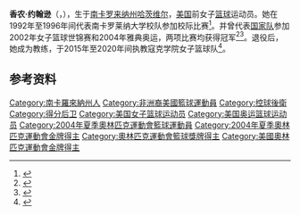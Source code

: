 {{bots|deny=InternetArchiveBot}}
{{NoteTA|G1=Sports}}
{{Infobox basketball biography
| name = 香农·约翰逊
| nationality = {{USA}}
| league = 
| team = 
| number = 14
| position = [[控球后卫|控球后卫]]
| height_ft = 5 | height_in = 7
| weight_lbs = 152
| birth_date = {{birth date and age|mf=yes|1974|08|18}}
| birth_place = {{USA}}[[南卡罗来纳州|南卡罗来纳州]][[哈茨维尔_(南卡罗来纳州)|哈茨维尔]]
| college = [[南卡羅來納大學|南卡羅來納大學]]（1992–1996）
| draft_league = WNBA
| draft_year = 1999
| draft = 选中
| draft_team = [[Orlando_Miracle|Orlando Miracle]]
| career_start = 1997
| career_end = 2009
| years1 = 1997–1998
| team1 = [[Columbus_Quest|Columbus Quest]]
| years2 = 1999–2002
| team2 = [[Orlando_Miracle|Orlando Miracle]]
| years3 = 2003
| team3 = [[康乃狄克太陽|康乃狄克太陽]]
| years4 = 2004–2006
| team4 = [[聖安東尼奧銀星|聖安東尼奧銀星]]
| years5 = 2007
| team5 = [[Detroit_Shock|Detroit Shock]]
| years6 = 2008
| team6 = [[休斯頓彗星|休斯頓彗星]]
| years7 = 2009
| team7 = [[西雅圖風暴|西雅圖風暴]]
| highlights = 
| medaltemplates = 
{{MedalSport|女子[[篮球|篮球]]}}
{{MedalCountry|{{USA}}}}
{{MedalCompetition|[[奥林匹克运动会|奥林匹克运动会]]}}
{{MedalGold|[[2004年夏季奥林匹克运动会|2004 雅典]]|[[2004年夏季奥林匹克运动会篮球比赛|团体]]}}
{{MedalCompetition|[[世界女子篮球锦标赛|世界女子篮球锦标赛]]}}
{{MedalGold|[[2002年世界女子篮球锦标赛|2002 中国]]|团体}}
{{MedalCompetition|[[夏季世界大学生运动会|夏季世界大学生运动会]]}}
{{MedalGold|[[1997年夏季世界大学生运动会|1997 马尔萨拉]]|团体}}
}}
'''香农·约翰逊'''（{{lang-en|Shannon Johnson}}，{{bd|1974年|8月18日||}}），生于[[南卡罗来纳州|南卡罗来纳州]][[哈茨维尔|哈茨维尔]]，[[美国|美国]]前女子[[篮球|篮球]]运动员。她在1992年至1996年间代表南卡罗莱纳大学校队参加校际比赛<ref>{{cite web|url=https://www.sc.edu/uofsc/posts/2020/12/uofsc_womens_basketball_alumnae_find_success_off_the_court.php|title=Courting Success|work=University of South Carolina|date=2020-12-04|accessdate=2021-03-01|archiveurl=https://web.archive.org/web/20201204230925/https://www.sc.edu/uofsc/posts/2020/12/uofsc_womens_basketball_alumnae_find_success_off_the_court.php|archivedate=2020-12-04}}</ref>。并曾代表[[美国国家女子篮球队|国家队]]参加2002年女子篮球世锦赛和2004年雅典奥运，两项比赛均获得冠军<ref>{{cite web|url=https://www.wnba.com/archive/wnba/features/ambassadors_johnson.html|title=Ambassadors of the Game: Shannon Johnson|work=WNBA|accessdate=2021-03-01|archiveurl=https://archive.is/Pm544|archivedate=2021-03-01}}</ref><ref>{{cite web|url=https://www.sports-reference.com/olympics/athletes/jo/shannon-johnson-1.html|title=Shannon Johnson|work=Sport Reference|accessdate=2021-03-01|archiveurl=https://web.archive.org/web/20170717182521/https://www.sports-reference.com/olympics/athletes/jo/shannon-johnson-1.html|archivedate=2017-07-17}}</ref>。退役后，她成为教练，于2015年至2020年间执教寇克学院女子篮球队<ref>{{cite web|url=https://www.wltx.com/article/sports/basketball/101-df8a5b29-6c8f-4962-b527-6b112a0b98ba|title=Shannon Johnson resigns as Coker women's basketball coach|publisher=WLTX|date=2020-08-12|accessdate=2021-03-01|archiveurl=https://archive.is/19ZOE|archivedate=2021-03-01}}</ref>。

== 参考资料 ==
{{reflist}}

{{2002年女篮世锦赛美国队阵容}}
{{2004年夏季奥运会美国女子篮球阵容}}

{{Authority control}}
{{DEFAULTSORT:Johnson, Shannon}}
[[Category:南卡羅來納州人|Category:南卡羅來納州人]]
[[Category:非洲裔美國籃球運動員|Category:非洲裔美國籃球運動員]]
[[Category:控球後衛|Category:控球後衛]]
[[Category:得分后卫|Category:得分后卫]]
[[Category:美国女子篮球运动员|Category:美国女子篮球运动员]]
[[Category:美国奥运篮球运动员|Category:美国奥运篮球运动员]]
[[Category:2004年夏季奧林匹克運動會籃球運動員|Category:2004年夏季奧林匹克運動會籃球運動員]]
[[Category:2004年夏季奧林匹克運動會金牌得主|Category:2004年夏季奧林匹克運動會金牌得主]]
[[Category:奧林匹克運動會籃球獎牌得主|Category:奧林匹克運動會籃球獎牌得主]]
[[Category:美國奧林匹克運動會金牌得主|Category:美國奧林匹克運動會金牌得主]]